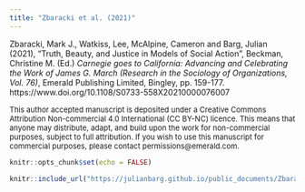 ```yaml
---
title: "Zbaracki et al. (2021)"
---
```


Zbaracki, Mark J., Watkiss, Lee, McAlpine, Cameron and Barg, Julian (2021), "Truth, Beauty, and Justice in Models of Social Action", Beckman, Christine M. (Ed.) *Carnegie goes to California: Advancing and Celebrating the Work of James G. March (Research in the Sociology of Organizations, Vol. 76)*, Emerald Publishing Limited, Bingley, pp. 159-177. https://www.doi.org/10.1108/S0733-558X20210000076007

<font size="2">This author accepted manuscript is deposited under a Creative Commons Attribution Non-commercial 4.0 International (CC BY-NC) licence. This means that anyone may distribute, adapt, and build upon the work for non-commercial purposes, subject to full attribution. If you wish to use this manuscript for commercial purposes, please contact permissions@emerald.com.</font>

```r
knitr::opts_chunk$set(echo = FALSE)
```

```r
knitr::include_url("https://julianbarg.github.io/public_documents/Zbaracki%20et%20al%20(2021).pdf", heigh = "9000px")
```
